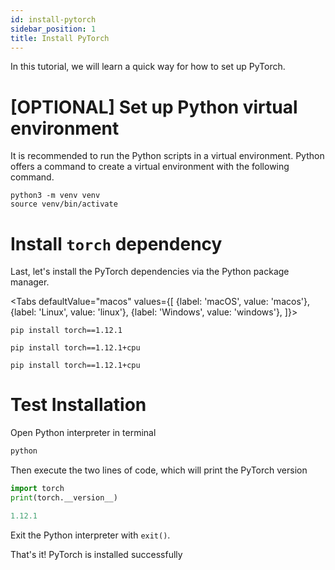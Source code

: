 ```yaml
---
id: install-pytorch
sidebar_position: 1
title: Install PyTorch
---
```



In this tutorial, we will learn a quick way for how to set up PyTorch.

# [OPTIONAL] Set up Python virtual environment

It is recommended to run the Python scripts in a virtual environment. Python offers a command to create a virtual environment with the following command.

```shell
python3 -m venv venv
source venv/bin/activate
```

# Install `torch` dependency

Last, let's install the PyTorch dependencies via the Python package manager.

<Tabs
  defaultValue="macos"
  values={[
    {label: 'macOS', value: 'macos'},
    {label: 'Linux', value: 'linux'},
    {label: 'Windows', value: 'windows'},
  ]}>
  <TabItem value="macos">

  ```shell
  pip install torch==1.12.1
  ```

  </TabItem>
  <TabItem value="linux">

  ```shell
  pip install torch==1.12.1+cpu
  ```

  </TabItem>
  <TabItem value="windows">

  ```shell
  pip install torch==1.12.1+cpu
  ```

  </TabItem>
</Tabs>

# Test Installation

Open Python interpreter in terminal

```python
python
```

Then execute the two lines of code, which will print the PyTorch version

```python
import torch
print(torch.__version__)
```

```python title="Output"
1.12.1
```

Exit the Python interpreter with `exit()`.

That's it! PyTorch is installed successfully